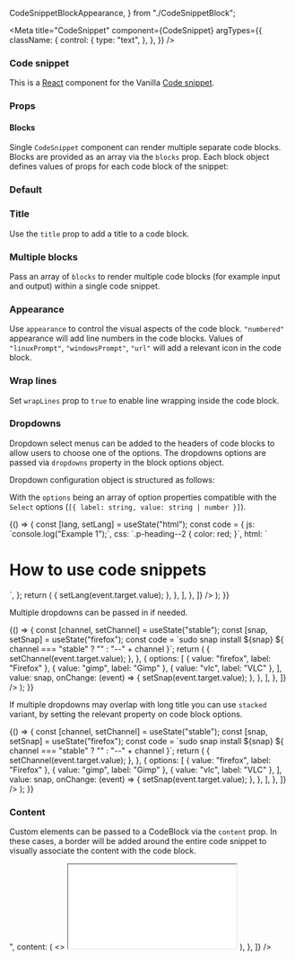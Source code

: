 
  CodeSnippetBlockAppearance,
} from "./CodeSnippetBlock";

<Meta
  title="CodeSnippet"
  component={CodeSnippet}
  argTypes={{
    className: {
      control: {
        type: "text",
      },
    },
  }}
/>

### Code snippet

This is a [React](https://reactjs.org/) component for the Vanilla [Code snippet](https://docs.vanillaframework.io/base/code#code-snippet).

### Props

<ArgsTable of={CodeSnippet} />

#### Blocks

Single `CodeSnippet` component can render multiple separate code blocks. Blocks are provided as an array via the `blocks` prop. Each block object defines values of props for each code block of the snippet:

<ArgsTable of={CodeSnippetBlock} />

### Default

<Canvas>
  <Story name="Default">
    <CodeSnippet
      blocks={[
        { code: "Mode: all Settings: maas_url=http://192.168.122.1:5240/MAAS" },
      ]}
    />
  </Story>
</Canvas>

### Title

Use the `title` prop to add a title to a code block.

<Canvas>
  <Story name="Title">
    <CodeSnippet
      blocks={[
        {
          title: "Output",
          code: "Mode: all Settings: maas_url=http://192.168.122.1:5240/MAAS",
        },
      ]}
    />
  </Story>
</Canvas>

### Multiple blocks

Pass an array of `blocks` to render multiple code blocks (for example input and output) within a single code snippet.

<Canvas>
  <Story name="Multiple blocks">
    <CodeSnippet
      blocks={[
        { title: "JavaScript", code: "console.log('Vanilla');" },
        { title: "Output", code: "Vanilla" },
      ]}
    />
  </Story>
</Canvas>

### Appearance

Use `appearance` to control the visual aspects of the code block. `"numbered"` appearance will add line numbers in the code blocks.
Values of `"linuxPrompt"`, `"windowsPrompt"`, `"url"` will add a relevant icon in the code block.

<Canvas>
  <Story name="Appearance">
    <CodeSnippet
      blocks={[
        {
          title: "Install on Linux",
          appearance: CodeSnippetBlockAppearance.LINUX_PROMPT,
          code: "snap install toto",
        },
        {
          title: "Install on Windows",
          appearance: CodeSnippetBlockAppearance.WINDOWS_PROMPT,
          code: "snap install toto",
        },
        {
          title: "Get from the Store",
          appearance: CodeSnippetBlockAppearance.URL,
          code: "http://snapcraft.io/toto",
        },
      ]}
    />
    <CodeSnippet
      blocks={[
        {
          appearance: CodeSnippetBlockAppearance.NUMBERED,
          code: `#!/bin/bash
set -eu . $CONJURE_UP_SPELLSDIR/sdk/common.sh
if [[ "$JUJU_PROVIDERTYPE" == "lxd" ]]; then
  debug "Running pre-deploy for $CONJURE_UP_SPELL"
  sed "s/##MODEL##/$JUJU_MODEL/" $(scriptPath)/lxd-profile.yaml | lxc profile edit "juju-$JUJU_MODEL" || exposeResult "Failed to set profile" $? "false"
fi
exposeResult "Successful pre-deploy." 0 "true"`,
        },
      ]}
    />
  </Story>
</Canvas>

### Wrap lines

Set `wrapLines` prop to `true` to enable line wrapping inside the code block.

<Canvas>
  <Story name="Wrap lines">
    <CodeSnippet
      blocks={[
        {
          appearance: CodeSnippetBlockAppearance.NUMBERED,
          wrapLines: true,
          code: `#!/bin/bash
set -eu . $CONJURE_UP_SPELLSDIR/sdk/common.sh
if [[ "$JUJU_PROVIDERTYPE" == "lxd" ]]; then
  debug "Running pre-deploy for $CONJURE_UP_SPELL"
  sed "s/##MODEL##/$JUJU_MODEL/" $(scriptPath)/lxd-profile.yaml | lxc profile edit "juju-$JUJU_MODEL" || exposeResult "Failed to set profile" $? "false"
fi
exposeResult "Successful pre-deploy." 0 "true"`,
        },
      ]}
    />
  </Story>
</Canvas>

### Dropdowns

Dropdown select menus can be added to the headers of code blocks to allow users to choose one of the options. The dropdowns options are passed via `dropdowns` property in the block options object.

Dropdown configuration object is structured as follows:

<ArgsTable of={CodeSnippetDropdown} />

With the `options` being an array of option properties compatible with the `Select` options (`[{ label: string, value: string | number }]`).

<Canvas>
  <Story name="Dropdown">
    {() => {
      const [lang, setLang] = useState("html");
      const code = {
        js: `console.log("Example 1");`,
        css: `.p-heading--2 { color: red; }`,
        html: `<h1 class="p-heading--2">How to use code snippets</h1>`,
      };
      return (
        <CodeSnippet
          blocks={[
            {
              code: code[lang],
              dropdowns: [
                {
                  options: [
                    { value: "js", label: "JS" },
                    { value: "css", label: "CSS" },
                    { value: "html", label: "HTML" },
                  ],
                  value: lang,
                  onChange: (event) => {
                    setLang(event.target.value);
                  },
                },
              ],
            },
          ]}
        />
      );
    }}
  </Story>
</Canvas>

Multiple dropdowns can be passed in if needed.

<Canvas>
  <Story name="Dropdowns">
    {() => {
      const [channel, setChannel] = useState("stable");
      const [snap, setSnap] = useState("firefox");
      const code = `sudo snap install ${snap} ${
        channel === "stable" ? "" : "--" + channel
      }`;
      return (
        <CodeSnippet
          blocks={[
            {
              title: "Install snap",
              code: code,
              dropdowns: [
                {
                  options: [
                    { value: "stable", label: "stable" },
                    { value: "candidate", label: "candidate" },
                    { value: "beta", label: "beta" },
                    { value: "edge", label: "edge" },
                  ],
                  value: channel,
                  onChange: (event) => {
                    setChannel(event.target.value);
                  },
                },
                {
                  options: [
                    { value: "firefox", label: "Firefox" },
                    { value: "gimp", label: "Gimp" },
                    { value: "vlc", label: "VLC" },
                  ],
                  value: snap,
                  onChange: (event) => {
                    setSnap(event.target.value);
                  },
                },
              ],
            },
          ]}
        />
      );
    }}
  </Story>
</Canvas>

If multiple dropdowns may overlap with long title you can use `stacked` variant, by setting the relevant property on code block options.

<Canvas>
  <Story name="DropdownsStacked">
    {() => {
      const [channel, setChannel] = useState("stable");
      const [snap, setSnap] = useState("firefox");
      const code = `sudo snap install ${snap} ${
        channel === "stable" ? "" : "--" + channel
      }`;
      return (
        <CodeSnippet
          blocks={[
            {
              title:
                "Install Firefox, Gimp or VLC as a snap from different channels using command line",
              code: code,
              stacked: true,
              dropdowns: [
                {
                  options: [
                    { value: "stable", label: "stable" },
                    { value: "candidate", label: "candidate" },
                    { value: "beta", label: "beta" },
                    { value: "edge", label: "edge" },
                  ],
                  value: channel,
                  onChange: (event) => {
                    setChannel(event.target.value);
                  },
                },
                {
                  options: [
                    { value: "firefox", label: "Firefox" },
                    { value: "gimp", label: "Gimp" },
                    { value: "vlc", label: "VLC" },
                  ],
                  value: snap,
                  onChange: (event) => {
                    setSnap(event.target.value);
                  },
                },
              ],
            },
          ]}
        />
      );
    }}
  </Story>
</Canvas>

### Content

Custom elements can be passed to a CodeBlock via the `content` prop. In these cases, a border will be added around the entire code snippet to visually associate the content with the code block.

<Canvas>
  <Story name="Content">
    <CodeSnippet
      blocks={[
        {
          title: "With embedded iframe",
          code: "<iframe src='/iframe.html?id=button--base&viewMode=story'></iframe>",
          content: (
            <>
              <iframe src="/iframe.html?id=button--base&viewMode=story"></iframe>
            </>
          ),
        },
      ]}
    />
  </Story>
</Canvas>
